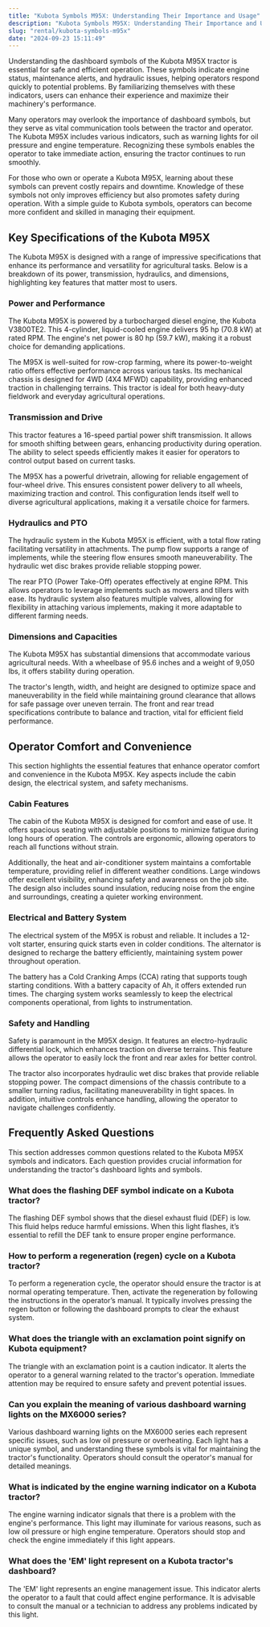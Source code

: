 ```yaml
---
title: "Kubota Symbols M95X: Understanding Their Importance and Usage"
description: "Kubota Symbols M95X: Understanding Their Importance and Usage"
slug: "rental/kubota-symbols-m95x"
date: "2024-09-23 15:11:49"
---
```


Understanding the dashboard symbols of the Kubota M95X tractor is essential for safe and efficient operation. These symbols indicate engine status, maintenance alerts, and hydraulic issues, helping operators respond quickly to potential problems. By familiarizing themselves with these indicators, users can enhance their experience and maximize their machinery's performance.





Many operators may overlook the importance of dashboard symbols, but they serve as vital communication tools between the tractor and operator. The Kubota M95X includes various indicators, such as warning lights for oil pressure and engine temperature. Recognizing these symbols enables the operator to take immediate action, ensuring the tractor continues to run smoothly.


For those who own or operate a Kubota M95X, learning about these symbols can prevent costly repairs and downtime. Knowledge of these symbols not only improves efficiency but also promotes safety during operation. With a simple guide to Kubota symbols, operators can become more confident and skilled in managing their equipment.



## Key Specifications of the Kubota M95X





The Kubota M95X is designed with a range of impressive specifications that enhance its performance and versatility for agricultural tasks. Below is a breakdown of its power, transmission, hydraulics, and dimensions, highlighting key features that matter most to users.


### Power and Performance


The Kubota M95X is powered by a turbocharged diesel engine, the Kubota V3800TE2. This 4-cylinder, liquid-cooled engine delivers 95 hp (70.8 kW) at rated RPM. The engine's net power is 80 hp (59.7 kW), making it a robust choice for demanding applications.


The M95X is well-suited for row-crop farming, where its power-to-weight ratio offers effective performance across various tasks. Its mechanical chassis is designed for 4WD (4X4 MFWD) capability, providing enhanced traction in challenging terrains. This tractor is ideal for both heavy-duty fieldwork and everyday agricultural operations.


### Transmission and Drive


This tractor features a 16-speed partial power shift transmission. It allows for smooth shifting between gears, enhancing productivity during operation. The ability to select speeds efficiently makes it easier for operators to control output based on current tasks.


The M95X has a powerful drivetrain, allowing for reliable engagement of four-wheel drive. This ensures consistent power delivery to all wheels, maximizing traction and control. This configuration lends itself well to diverse agricultural applications, making it a versatile choice for farmers.


### Hydraulics and PTO


The hydraulic system in the Kubota M95X is efficient, with a total flow rating facilitating versatility in attachments. The pump flow supports a range of implements, while the steering flow ensures smooth maneuverability. The hydraulic wet disc brakes provide reliable stopping power.


The rear PTO (Power Take-Off) operates effectively at engine RPM. This allows operators to leverage implements such as mowers and tillers with ease. Its hydraulic system also features multiple valves, allowing for flexibility in attaching various implements, making it more adaptable to different farming needs.


### Dimensions and Capacities


The Kubota M95X has substantial dimensions that accommodate various agricultural needs. With a wheelbase of 95.6 inches and a weight of 9,050 lbs, it offers stability during operation.


The tractor's length, width, and height are designed to optimize space and maneuverability in the field while maintaining ground clearance that allows for safe passage over uneven terrain. The front and rear tread specifications contribute to balance and traction, vital for efficient field performance.



## Operator Comfort and Convenience





This section highlights the essential features that enhance operator comfort and convenience in the Kubota M95X. Key aspects include the cabin design, the electrical system, and safety mechanisms.


### Cabin Features


The cabin of the Kubota M95X is designed for comfort and ease of use. It offers spacious seating with adjustable positions to minimize fatigue during long hours of operation. The controls are ergonomic, allowing operators to reach all functions without strain.


Additionally, the heat and air-conditioner system maintains a comfortable temperature, providing relief in different weather conditions. Large windows offer excellent visibility, enhancing safety and awareness on the job site. The design also includes sound insulation, reducing noise from the engine and surroundings, creating a quieter working environment.


### Electrical and Battery System


The electrical system of the M95X is robust and reliable. It includes a 12-volt starter, ensuring quick starts even in colder conditions. The alternator is designed to recharge the battery efficiently, maintaining system power throughout operation.


The battery has a Cold Cranking Amps (CCA) rating that supports tough starting conditions. With a battery capacity of Ah, it offers extended run times. The charging system works seamlessly to keep the electrical components operational, from lights to instrumentation.


### Safety and Handling


Safety is paramount in the M95X design. It features an electro-hydraulic differential lock, which enhances traction on diverse terrains. This feature allows the operator to easily lock the front and rear axles for better control.


The tractor also incorporates hydraulic wet disc brakes that provide reliable stopping power. The compact dimensions of the chassis contribute to a smaller turning radius, facilitating maneuverability in tight spaces. In addition, intuitive controls enhance handling, allowing the operator to navigate challenges confidently.



## Frequently Asked Questions





This section addresses common questions related to the Kubota M95X symbols and indicators. Each question provides crucial information for understanding the tractor's dashboard lights and symbols.


### What does the flashing DEF symbol indicate on a Kubota tractor?


The flashing DEF symbol shows that the diesel exhaust fluid (DEF) is low. This fluid helps reduce harmful emissions. When this light flashes, it’s essential to refill the DEF tank to ensure proper engine performance.


### How to perform a regeneration (regen) cycle on a Kubota tractor?


To perform a regeneration cycle, the operator should ensure the tractor is at normal operating temperature. Then, activate the regeneration by following the instructions in the operator’s manual. It typically involves pressing the regen button or following the dashboard prompts to clear the exhaust system.


### What does the triangle with an exclamation point signify on Kubota equipment?


The triangle with an exclamation point is a caution indicator. It alerts the operator to a general warning related to the tractor's operation. Immediate attention may be required to ensure safety and prevent potential issues.


### Can you explain the meaning of various dashboard warning lights on the MX6000 series?


Various dashboard warning lights on the MX6000 series each represent specific issues, such as low oil pressure or overheating. Each light has a unique symbol, and understanding these symbols is vital for maintaining the tractor's functionality. Operators should consult the operator's manual for detailed meanings.


### What is indicated by the engine warning indicator on a Kubota tractor?


The engine warning indicator signals that there is a problem with the engine's performance. This light may illuminate for various reasons, such as low oil pressure or high engine temperature. Operators should stop and check the engine immediately if this light appears.


### What does the 'EM' light represent on a Kubota tractor's dashboard?


The 'EM' light represents an engine management issue. This indicator alerts the operator to a fault that could affect engine performance. It is advisable to consult the manual or a technician to address any problems indicated by this light.
